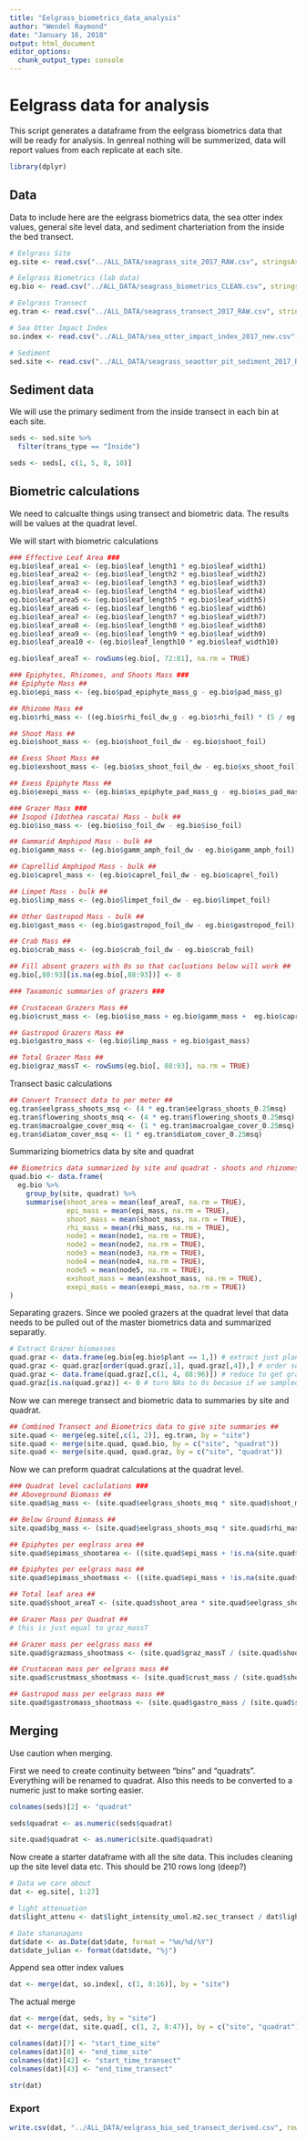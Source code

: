 ```yaml
---
title: "Eelgrass_biometrics_data_analysis"
author: "Wendel Raymond"
date: "January 16, 2018"
output: html_document
editor_options: 
  chunk_output_type: console
---
```


# Eelgrass data for analysis
This script generates a dataframe from the eelgrass biometrics data that will be ready for analysis. In genreal nothing will be summerized, data will report values from each replicate at each site.

```r
library(dplyr)
```


## Data
Data to include here are the eelgrass biometrics data, the sea otter index values, general site level data, and sediment charteriation from the inside the bed transect.

```r
# Eelgrass Site
eg.site <- read.csv("../ALL_DATA/seagrass_site_2017_RAW.csv", stringsAsFactors = FALSE, header = TRUE)

# Eelgrass Biometrics (lab data)
eg.bio <- read.csv("../ALL_DATA/seagrass_biometrics_CLEAN.csv", stringsAsFactors = FALSE, header = TRUE)

# Eelgrass Transect
eg.tran <- read.csv("../ALL_DATA/seagrass_transect_2017_RAW.csv", stringsAsFactors = FALSE, header = TRUE)

# Sea Otter Impact Index
so.index <- read.csv("../ALL_DATA/sea_otter_impact_index_2017_new.csv", stringsAsFactors = FALSE, header = TRUE)

# Sediment
sed.site <- read.csv("../ALL_DATA/seagrass_seaotter_pit_sediment_2017_RAW.csv", stringsAsFactors = FALSE, header = TRUE)
``` 

## Sediment data
We will use the primary sediment from the inside transect in each bin at each site.
```r
seds <- sed.site %>% 
  filter(trans_type == "Inside")

seds <- seds[, c(1, 5, 8, 10)]
```

## Biometric calculations
We need to calcualte things using transect and biometric data. The results will be values at the quadrat level.

We will start with biometric calculations
```r
### Effective Leaf Area ###
eg.bio$leaf_area1 <- (eg.bio$leaf_length1 * eg.bio$leaf_width1)
eg.bio$leaf_area2 <- (eg.bio$leaf_length2 * eg.bio$leaf_width2)
eg.bio$leaf_area3 <- (eg.bio$leaf_length3 * eg.bio$leaf_width3)
eg.bio$leaf_area4 <- (eg.bio$leaf_length4 * eg.bio$leaf_width4)
eg.bio$leaf_area5 <- (eg.bio$leaf_length5 * eg.bio$leaf_width5)
eg.bio$leaf_area6 <- (eg.bio$leaf_length6 * eg.bio$leaf_width6)
eg.bio$leaf_area7 <- (eg.bio$leaf_length7 * eg.bio$leaf_width7)
eg.bio$leaf_area8 <- (eg.bio$leaf_length8 * eg.bio$leaf_width8)
eg.bio$leaf_area9 <- (eg.bio$leaf_length9 * eg.bio$leaf_width9)
eg.bio$leaf_area10 <- (eg.bio$leaf_length10 * eg.bio$leaf_width10)

eg.bio$leaf_areaT <- rowSums(eg.bio[, 72:81], na.rm = TRUE)

### Epiphytes, Rhizomes, and Shoots Mass ###
## Epiphyte Mass ##
eg.bio$epi_mass <- (eg.bio$pad_epiphyte_mass_g - eg.bio$pad_mass_g)

## Rhizome Mass ##
eg.bio$rhi_mass <- ((eg.bio$rhi_foil_dw_g - eg.bio$rhi_foil) * (5 / eg.bio$rhi_length))

## Shoot Mass ##
eg.bio$shoot_mass <- (eg.bio$shoot_foil_dw - eg.bio$shoot_foil)

## Exess Shoot Mass ##
eg.bio$exshoot_mass <- (eg.bio$xs_shoot_foil_dw - eg.bio$xs_shoot_foil)

## Exess Epiphyte Mass ##
eg.bio$exepi_mass <- (eg.bio$xs_epiphyte_pad_mass_g - eg.bio$xs_pad_mass_g)

### Grazer Mass ###
## Isopod (Idothea rascata) Mass - bulk ##
eg.bio$iso_mass <- (eg.bio$iso_foil_dw - eg.bio$iso_foil)

## Gammarid Amphipod Mass - bulk ##
eg.bio$gamm_mass <- (eg.bio$gamm_amph_foil_dw - eg.bio$gamm_amph_foil)

## Caprellid Amphipod Mass - bulk ##
eg.bio$caprel_mass <- (eg.bio$caprel_foil_dw - eg.bio$caprel_foil)

## Limpet Mass - bulk ##
eg.bio$limp_mass <- (eg.bio$limpet_foil_dw - eg.bio$limpet_foil)

## Other Gastropod Mass - bulk ##
eg.bio$gast_mass <- (eg.bio$gastropod_foil_dw - eg.bio$gastropod_foil)

## Crab Mass ##
eg.bio$crab_mass <- (eg.bio$crab_foil_dw - eg.bio$crab_foil)

## Fill absent grazers with 0s so that cacluations below will work ##
eg.bio[,88:93][is.na(eg.bio[,88:93])] <- 0

### Taxamonic summaries of grazers ###

## Crustacean Grazers Mass ##
eg.bio$crust_mass <- (eg.bio$iso_mass + eg.bio$gamm_mass +  eg.bio$caprel_mass + eg.bio$crab_mass)

## Gastropod Grazers Mass ##
eg.bio$gastro_mass <- (eg.bio$limp_mass + eg.bio$gast_mass)

## Total Grazer Mass ##
eg.bio$graz_massT <- rowSums(eg.bio[, 88:93], na.rm = TRUE)
```

Transect basic calculations
```r
## Convert Transect data to per meter ##
eg.tran$eelgrass_shoots_msq <- (4 * eg.tran$eelgrass_shoots_0.25msq)
eg.tran$flowering_shoots_msq <- (4 * eg.tran$flowering_shoots_0.25msq)
eg.tran$macroalgae_cover_msq <- (1 * eg.tran$macroalgae_cover_0.25msq)
eg.tran$diatom_cover_msq <- (1 * eg.tran$diatom_cover_0.25msq)
```

Summarizing biometrics data by site and quadrat
```r
## Biometrics data summarized by site and quadrat - shoots and rhizomes ##
quad.bio <- data.frame(
  eg.bio %>% 
    group_by(site, quadrat) %>% 
    summarise(shoot_area = mean(leaf_areaT, na.rm = TRUE),
              epi_mass = mean(epi_mass, na.rm = TRUE),
              shoot_mass = mean(shoot_mass, na.rm = TRUE),
              rhi_mass = mean(rhi_mass, na.rm = TRUE),
              node1 = mean(node1, na.rm = TRUE),
              node2 = mean(node2, na.rm = TRUE),
              node3 = mean(node3, na.rm = TRUE),
              node4 = mean(node4, na.rm = TRUE),
              node5 = mean(node5, na.rm = TRUE),
              exshoot_mass = mean(exshoot_mass, na.rm = TRUE),
              exepi_mass = mean(exepi_mass, na.rm = TRUE))
)
```

Separating grazers. Since we pooled grazers at the quadrat level that data needs to be pulled out of the master biometrics data and summarized separatly.
```r
# Extract Grazer biomasses
quad.graz <- data.frame(eg.bio[eg.bio$plant == 1,]) # extract just plant 1 which has all the grazer data
quad.graz <- quad.graz[order(quad.graz[,1], quad.graz[,4]),] # order so that it matches everything else
quad.graz <- data.frame(quad.graz[,c(1, 4, 88:96)]) # reduce to get grazer data only
quad.graz[is.na(quad.graz)] <- 0 # turn NAs to 0s becasue if we sampled everything so if it was not there its a 0
```

Now we can merege transect and biometric data to summaries by site and quadrat.
```r
## Combined Transect and Biometrics data to give site summaries ##
site.quad <- merge(eg.site[,c(1, 2)], eg.tran, by = "site")
site.quad <- merge(site.quad, quad.bio, by = c("site", "quadrat"))
site.quad <- merge(site.quad, quad.graz, by = c("site", "quadrat"))
```

Now we can preform quadrat calculations at the quadrat level.
```r
### Quadrat level caclulations ###
## Aboveground Biomass ##
site.quad$ag_mass <- (site.quad$eelgrass_shoots_msq * site.quad$shoot_mass)

## Below Ground Biomass ##
site.quad$bg_mass <- (site.quad$eelgrass_shoots_msq * site.quad$rhi_mass)

## Epiphytes per eeglrass area ##
site.quad$epimass_shootarea <- ((site.quad$epi_mass + !is.na(site.quad$exepi_mass)) / site.quad$shoot_area)

## Epiphytes per eelgrass mass ##
site.quad$epimass_shootmass <- ((site.quad$epi_mass + !is.na(site.quad$exepi_mass)) / site.quad$shoot_mass)

## Total leaf area ##
site.quad$shoot_areaT <- (site.quad$shoot_area * site.quad$eelgrass_shoots_msq)

## Grazer Mass per Quadrat ##
# this is just equal to graz_massT

## Grazer mass per eelgrass mass ##
site.quad$grazmass_shootmass <- (site.quad$graz_massT / (site.quad$shoot_mass + site.quad$exshoot_mass))

## Crustacean mass per eelgrass mass ##
site.quad$crustmass_shootmass <- (site.quad$crust_mass / (site.quad$shoot_mass + site.quad$exshoot_mass))

## Gastropod mass per eelgrass mass ##
site.quad$gastromass_shootmass <- (site.quad$gastro_mass / (site.quad$shoot_mass + site.quad$exshoot_mass)) 
```

## Merging
Use caution when merging.

First we need to create continuity between "bins" and "quadrats". Everything will be renamed to quadrat. Also this needs to be converted to a numeric just to make sorting easier.
```r
colnames(seds)[2] <- "quadrat"

seds$quadrat <- as.numeric(seds$quadrat)

site.quad$quadrat <- as.numeric(site.quad$quadrat)
```

Now create a starter dataframe with all the site data. This includes cleaning up the site level data etc. This should be 210 rows long (deep?)
```r
# Data we care about
dat <- eg.site[, 1:27]

# light attenuation
dat$light_attenu <- dat$light_intensity_umol.m2.sec_transect / dat$light_intensity_umol.m2.sec_surface

# Date shananagans
dat$date <- as.Date(dat$date, format = "%m/%d/%Y")
dat$date_julian <- format(dat$date, "%j")
```

Append sea otter index values
```r
dat <- merge(dat, so.index[, c(1, 8:16)], by = "site")
```

The actual merge
```r
dat <- merge(dat, seds, by = "site")
dat <- merge(dat, site.quad[, c(1, 2, 8:47)], by = c("site", "quadrat"), all = TRUE)

colnames(dat)[7] <- "start_time_site"
colnames(dat)[8] <- "end_time_site"
colnames(dat)[42] <- "start_time_transect"
colnames(dat)[43] <- "end_time_transect"

str(dat)
```

### Export
```r
write.csv(dat, "../ALL_DATA/eelgrass_bio_sed_transect_derived.csv", row.names = FALSE)
```

